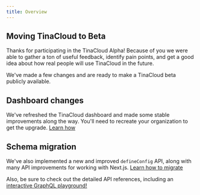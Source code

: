 ```yaml
---
title: Overview
---
```


## Moving TinaCloud to Beta

Thanks for participating in the TinaCloud Alpha! Because of you we were able to gather a ton of useful feedback, identify pain points,
and get a good idea about how real people will use TinaCloud in the future.

We've made a few changes and are ready to make a TinaCloud beta publicly available.

## Dashboard changes

We've refreshed the TinaCloud dashboard and made some stable improvements along the way. You'll need to recreate your organization to get the upgrade. [Learn how](/docs/tina-cloud/beta-migration/)

## Schema migration

We've also implemented a new and improved `defineConfig` API, along with many API improvements for working with Next.js. [Learn how to migrate](/docs/tina-cloud/schema-migration)

Also, be sure to check out the detailed API references, including an [interactive GraphQL playground!](/docs/graphql/overview/)
